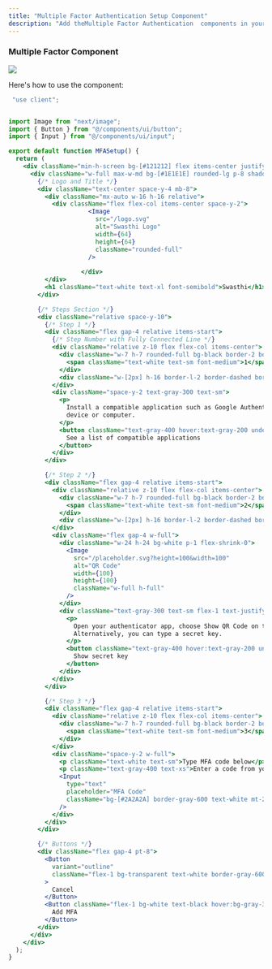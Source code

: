 ```yaml
---
title: "Multiple Factor Authentication Setup Component"
description: "Add theMultiple Factor Authentication  components in your Next.js project"
---
```


### Multiple Factor Component 

<Frame>
  <img src="/images/mfa-setup.png" style={{ borderRadius: '0.5rem' }} />
</Frame>

Here's how to use the  component:

```jsx
 "use client";


import Image from "next/image";
import { Button } from "@/components/ui/button";
import { Input } from "@/components/ui/input";

export default function MFASetup() {
  return (
    <div className="min-h-screen bg-[#121212] flex items-center justify-center p-4">
      <div className="w-full max-w-md bg-[#1E1E1E] rounded-lg p-8 shadow-lg relative">
        {/* Logo and Title */}
        <div className="text-center space-y-4 mb-8">
          <div className="mx-auto w-16 h-16 relative">
            <div className="flex flex-col items-center space-y-2">
                      <Image
                        src="/logo.svg"
                        alt="Swasthi Logo"
                        width={64}
                        height={64}
                        className="rounded-full"
                      />
                     
                    </div>
          </div>
          <h1 className="text-white text-xl font-semibold">Swasthi</h1>
        </div>

        {/* Steps Section */}
        <div className="relative space-y-10">
          {/* Step 1 */}
          <div className="flex gap-4 relative items-start">
            {/* Step Number with Fully Connected Line */}
            <div className="relative z-10 flex flex-col items-center">
              <div className="w-7 h-7 rounded-full bg-black border-2 border-gray-500 flex items-center justify-center">
                <span className="text-white text-sm font-medium">1</span>
              </div>
              <div className="w-[2px] h-16 border-l-2 border-dashed border-gray-500"></div> {/* Full Line to 2 */}
            </div>
            <div className="space-y-2 text-gray-300 text-sm">
              <p>
                Install a compatible application such as Google Authenticator, Duo Mobile, or Authy app on your mobile
                device or computer.
              </p>
              <button className="text-gray-400 hover:text-gray-200 underline text-xs">
                See a list of compatible applications
              </button>
            </div>
          </div>

          {/* Step 2 */}
          <div className="flex gap-4 relative items-start">
            <div className="relative z-10 flex flex-col items-center">
              <div className="w-7 h-7 rounded-full bg-black border-2 border-gray-500 flex items-center justify-center">
                <span className="text-white text-sm font-medium">2</span>
              </div>
              <div className="w-[2px] h-16 border-l-2 border-dashed border-gray-500"></div> {/* Full Line to 3 */}
            </div>
            <div className="flex gap-4 w-full">
              <div className="w-24 h-24 bg-white p-1 flex-shrink-0">
                <Image
                  src="/placeholder.svg?height=100&width=100"
                  alt="QR Code"
                  width={100}
                  height={100}
                  className="w-full h-full"
                />
              </div>
              <div className="text-gray-300 text-sm flex-1 text-justify">
                <p>
                  Open your authenticator app, choose Show QR Code on this page, then use the app to scan the code.
                  Alternatively, you can type a secret key.
                </p>
                <button className="text-gray-400 hover:text-gray-200 underline text-xs">
                  Show secret key
                </button>
              </div>
            </div>
          </div>

          {/* Step 3 */}
          <div className="flex gap-4 relative items-start">
            <div className="relative z-10 flex flex-col items-center">
              <div className="w-7 h-7 rounded-full bg-black border-2 border-gray-500 flex items-center justify-center">
                <span className="text-white text-sm font-medium">3</span>
              </div>
            </div>
            <div className="space-y-2 w-full">
              <p className="text-white text-sm">Type MFA code below</p>
              <p className="text-gray-400 text-xs">Enter a code from your virtual app below</p>
              <Input
                type="text"
                placeholder="MFA Code"
                className="bg-[#2A2A2A] border-gray-600 text-white mt-2 h-10 text-sm px-3"
              />
            </div>
          </div>
        </div>

        {/* Buttons */}
        <div className="flex gap-4 pt-8">
          <Button
            variant="outline"
            className="flex-1 bg-transparent text-white border-gray-600 hover:bg-gray-800 hover:text-white h-10 text-sm"
          >
            Cancel
          </Button>
          <Button className="flex-1 bg-white text-black hover:bg-gray-300 h-10 text-sm">
            Add MFA
          </Button>
        </div>
      </div>
    </div>
  );
}





```

